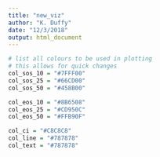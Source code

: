 ```yaml
---
title: "new_viz"
author: "K. Duffy"
date: "12/3/2018"
output: html_document
---
```


```r
# list all colours to be used in plotting
# this allows for quick changes
col_sos_10 = "#7FFF00"
col_sos_25 = "#66CD00"
col_sos_50 = "#458B00"

col_eos_10 = "#8B6508"
col_eos_25 = "#CD950C"
col_eos_50 = "#FFB90F"

col_ci = "#C8C8C8"
col_line = "#787878"
col_text = "#787878"
```

